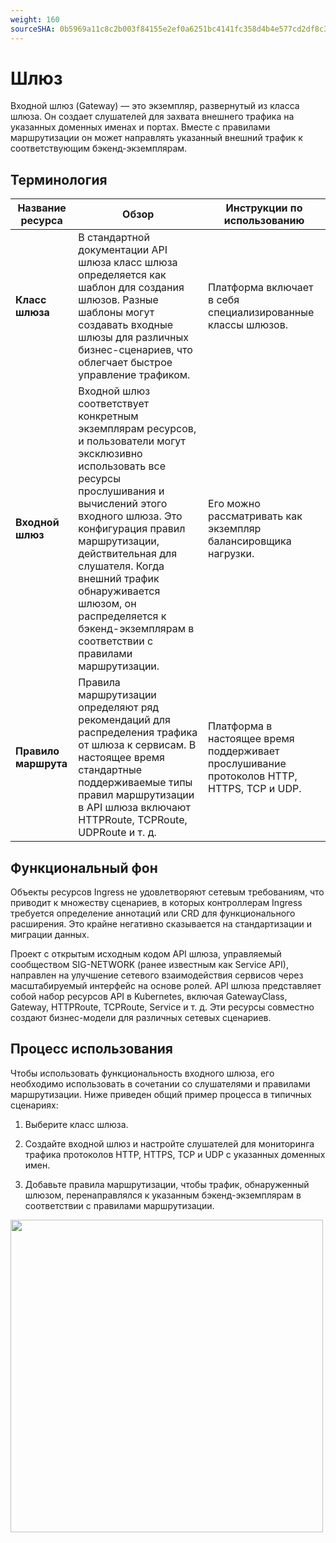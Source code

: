 ```yaml
---
weight: 160
sourceSHA: 0b5969a11c8c2b003f84155e2ef0a6251bc4141fc358d4b4e577cd2df8c35d6b
---
```


# Шлюз

Входной шлюз (Gateway) — это экземпляр, развернутый из класса шлюза. Он создает слушателей для захвата внешнего трафика на указанных доменных именах и портах. Вместе с правилами маршрутизации он может направлять указанный внешний трафик к соответствующим бэкенд-экземплярам.

## Терминология

| Название ресурса    | Обзор                                                                                                                                                                                                                                                                                                                                                          | Инструкции по использованию                                                       |
| ------------------- | ----------------------------------------------------------------------------------------------------------------------------------------------------------------------------------------------------------------------------------------------------------------------------------------------------------------------------------------------------------------- | --------------------------------------------------------------------------------- |
| **Класс шлюза**     | В стандартной документации API шлюза класс шлюза определяется как шаблон для создания шлюзов. Разные шаблоны могут создавать входные шлюзы для различных бизнес-сценариев, что облегчает быстрое управление трафиком.                                                                                                                                               | Платформа включает в себя специализированные классы шлюзов.                      |
| **Входной шлюз**    | Входной шлюз соответствует конкретным экземплярам ресурсов, и пользователи могут эксклюзивно использовать все ресурсы прослушивания и вычислений этого входного шлюза. Это конфигурация правил маршрутизации, действительная для слушателя. Когда внешний трафик обнаруживается шлюзом, он распределяется к бэкенд-экземплярам в соответствии с правилами маршрутизации. | Его можно рассматривать как экземпляр балансировщика нагрузки.                   |
| **Правило маршрута**| Правила маршрутизации определяют ряд рекомендаций для распределения трафика от шлюза к сервисам. В настоящее время стандартные поддерживаемые типы правил маршрутизации в API шлюза включают HTTPRoute, TCPRoute, UDPRoute и т. д.                                                                                                                                           | Платформа в настоящее время поддерживает прослушивание протоколов HTTP, HTTPS, TCP и UDP. |

## Функциональный фон

Объекты ресурсов Ingress не удовлетворяют сетевым требованиям, что приводит к множеству сценариев, в которых контроллерам Ingress требуется определение аннотаций или CRD для функционального расширения. Это крайне негативно сказывается на стандартизации и миграции данных.

Проект с открытым исходным кодом API шлюза, управляемый сообществом SIG-NETWORK (ранее известным как Service API), направлен на улучшение сетевого взаимодействия сервисов через масштабируемый интерфейс на основе ролей. API шлюза представляет собой набор ресурсов API в Kubernetes, включая GatewayClass, Gateway, HTTPRoute, TCPRoute, Service и т. д. Эти ресурсы совместно создают бизнес-модели для различных сетевых сценариев.

## Процесс использования

Чтобы использовать функциональность входного шлюза, его необходимо использовать в сочетании со слушателями и правилами маршрутизации. Ниже приведен общий пример процесса в типичных сценариях:

1. Выберите класс шлюза.

2. Создайте входной шлюз и настройте слушателей для мониторинга трафика протоколов HTTP, HTTPS, TCP и UDP с указанных доменных имен.

3. Добавьте правила маршрутизации, чтобы трафик, обнаруженный шлюзом, перенаправлялся к указанным бэкенд-экземплярам в соответствии с правилами маршрутизации.

<img src="../../../../en/developer/building_application/concepts/assets/gatewayview.png" width="500" />
